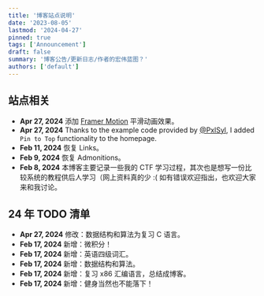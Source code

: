 ```yaml
---
title: '博客站点说明'
date: '2023-08-05'
lastmod: '2024-04-27'
pinned: true
tags: ['Announcement']
draft: false
summary: '博客公告/更新日志/作者的宏伟蓝图？'
authors: ['default']
---
```


## 站点相关

 - **Apr 27, 2024** 添加 [Framer Motion](https://github.com/framer/motion) 平滑动画效果。
 - **Apr 27, 2024** Thanks to the example code provided by [@PxlSyl](https://github.com/timlrx/tailwind-nextjs-starter-blog/issues/883#issuecomment-2080385872), I added `Pin to Top` functionality to the homepage.
 - **Feb 11, 2024** 恢复 Links。
 - **Feb 9, 2024** 恢复 Admonitions。
 - **Feb 8, 2024** 本博客主要记录一些我的 CTF 学习过程，其次也是想写一份比较系统的教程供后人学习（网上资料真的少 :( 如有错误欢迎指出，也欢迎大家来和我讨论。

## 24 年 TODO 清单

 - **Apr 27, 2024** 修改：数据结构和算法为复习 C 语言。
 - **Feb 17, 2024** 新增：微积分！
 - **Feb 17, 2024** 新增：英语四级词汇。
 - **Feb 17, 2024** 新增：数据结构和算法。
 - **Feb 17, 2024** 新增：复习 x86 汇编语言，总结成博客。
 - **Feb 17, 2024** 新增：健身当然也不能落下！

